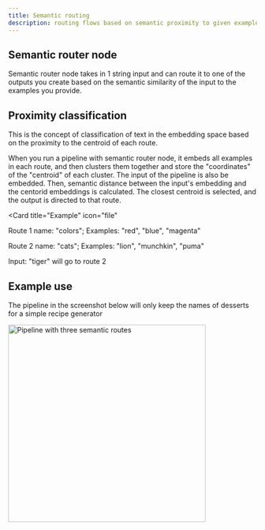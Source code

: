 ```yaml
---
title: Semantic routing
description: routing flows based on semantic proximity to given examples
---
```


## Semantic router node

Semantic router node takes in 1 string input and can route it to one of the outputs you create based on the semantic similarity of the input to the examples you provide.

## Proximity classification

This is the concept of classification of text in the embedding space based on the proximity to the centroid of each route.

When you run a pipeline with semantic router node, it embeds all examples in each route, and then clusters them together and store the "coordinates" of the "centroid" of each cluster. The input of the pipeline is also be embedded. Then, semantic distance between the input's embedding and the centorid embeddings is calculated. The closest centroid is selected, and the output is directed to that route.

<Card
  title="Example"
  icon="file"
>
  Route 1 name: "colors";
  Examples: "red", "blue", "magenta"

  Route 2 name: "cats";
  Examples: "lion", "munchkin", "puma"

  Input: "tiger" will go to route 2
</Card>

## Example use

The pipeline in the screenshot below will only keep the names of desserts for a simple recipe generator

<img height="400" src="/images/pipeline-builder/semantic-router-example.png" alt="Pipeline with three semantic routes"/>
